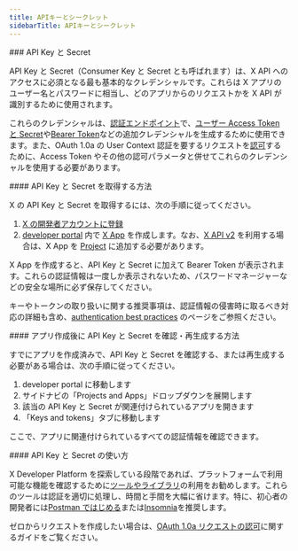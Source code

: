 ```yaml
---
title: APIキーとシークレット
sidebarTitle: APIキーとシークレット
---
```



<div id="api-key-and-secret">
  ### API Key と Secret
</div>

API Key と Secret（Consumer Key と Secret とも呼ばれます）は、X API へのアクセスに必須となる最も基本的なクレデンシャルです。これらは X アプリのユーザー名とパスワードに相当し、どのアプリからのリクエストかを X API が識別するために使用されます。

これらのクレデンシャルは、[認証エンドポイント](/ja/resources/fundamentals/authentication/api-reference)で、[ユーザー Access Token と Secret](/ja/resources/fundamentals/authentication/oauth-1-0a/api-key-and-secret)や[Bearer Token](/ja/resources/fundamentals/authentication/oauth-2-0/bearer-tokens)などの追加クレデンシャルを生成するために使用できます。また、OAuth 1.0a の User Context 認証を要するリクエストを[認可](/ja/resources/fundamentals/authentication/oauth-1-0a/authorizing-a-request)するために、Access Token やその他の認可パラメータと併せてこれらのクレデンシャルを使用する必要があります。 

<div id="how-to-acquire-an-api-key-and-secret">
  #### API Key と Secret を取得する方法
</div>

X の API Key と Secret を取得するには、次の手順に従ってください。

1. [X の開発者アカウントに登録](https://developer.x.com/en/apply-for-access)
2. [developer portal](/ja/resources/fundamentals/developer-portal) 内で [X App](/ja/resources/fundamentals/developer-apps) を作成します。なお、[X API v2](/ja/x-api/introduction) を利用する場合は、X App を [Project](/ja/resources/fundamentals/projects) に追加する必要があります。
    

X App を作成すると、API Key と Secret に加えて Bearer Token が表示されます。これらの認証情報は一度しか表示されないため、パスワードマネージャーなどの安全な場所に必ず保存してください。

キーやトークンの取り扱いに関する推奨事項は、認証情報の侵害時に取るべき対応の詳細も含め、[authentication best practices](/ja/resources/fundamentals/authentication/guides/authentication-best-practices) のページをご参照ください。
 

<div id="how-to-find-and-regenerate-your-api-key-and-secret-after-app-creation">
  #### アプリ作成後に API Key と Secret を確認・再生成する方法
</div>

すでにアプリを作成済みで、API Key と Secret を確認する、または再生成する必要がある場合は、次の手順に従ってください。

1. developer portal に移動します
2. サイドナビの「Projects and Apps」ドロップダウンを展開します
3. 該当の API Key と Secret が関連付けられているアプリを開きます
4. 「Keys and tokens」タブに移動します

ここで、アプリに関連付けられているすべての認証情報を確認できます。 
 

<div id="how-to-use-your-api-key-and-secret">
  #### API Key と Secret の使い方
</div>

X Developer Platform を探索している段階であれば、プラットフォームで利用可能な機能を確認するために[ツールやライブラリ](/ja/resources/tools-and-libraries)の利用をお勧めします。これらのツールは認証を適切に処理し、時間と手間を大幅に省けます。特に、初心者の開発者には[Postman ではじめる](/ja/tutorials/postman-getting-started)または[Insomnia](https://insomnia.rest/)を推奨します。

ゼロからリクエストを作成したい場合は、[OAuth 1.0a リクエストの認可](/ja/resources/fundamentals/authentication/oauth-1-0a/authorizing-a-request)に関するガイドをご覧ください。
 